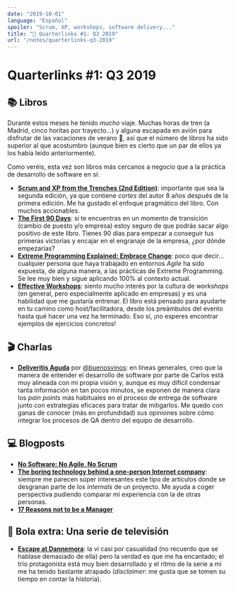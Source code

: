 ```yaml
---
date: "2019-10-01"
language: "Español"
spoiler: "Scrum, XP, workshops, software delivery..."
title: "🔗 Quarterlinks #1: Q3 2019"
url: "/notes/quarterlinks-q3-2019"
---
```


# Quarterlinks #1: Q3 2019

## 📚 Libros

Durante estos meses he tenido _mucho_ viaje. Muchas horas de tren (a Madrid, cinco horitas por trayecto...) y alguna
escapada en avión para disfrutar de las vacaciones de verano 🙂, así que el número de libros ha sido superior al que
acostumbro (aunque bien es cierto que un par de ellos ya los había leído anteriormente).

Como veréis, esta vez son libros más cercanos a negocio que a la práctica de desarrollo de software en sí:

- [**Scrum and XP from the Trenches (2nd Edition)**](https://www.infoq.com/minibooks/scrum-xp-from-the-trenches-2/):
  importante que sea la segunda edición, ya que contiene _cortes_ del autor 8 años después de la primera edición. Me ha
  gustado el enfoque pragmático del libro. Con muchos accionables.
- [**The First 90 Days**](https://www.amazon.es/First-90-Days-Updated-Expanded/dp/1422188612): si te encuentras en un
  momento de transición (cambio de puesto y/o empresa) estoy seguro de que podrás sacar algo positivo de este libro.
  Tienes 90 días para empezar a conseguir tus primeras victorias y encajar en el engranaje de la empresa, ¿por dónde
  empezarías?
- [**Extreme Programming Explained: Embrace Change**](https://www.amazon.es/Extreme-Programming-Explained-Embrace-Embracing/dp/0321278658):
  poco que decir... cualquier persona que haya trabajado en entornos _Agile_ ha sido expuesta, de alguna manera, a las
  prácticas de Extreme Programming. Se lee muy bien y sigue aplicando 100% al contexto actual.
- [**Effective Workshops**](https://www.bracketcreative.co.uk/book-effective-workshops/): siento mucho interés por la
  cultura de _workshops_ (en general, pero especialmente aplicado en empresas) y es una habilidad que me gustaría
  entrenar. El libro está pensado para ayudarte en tu camino como host/facilitadora, desde los preámbulos del evento
  hasta qué hacer una vez ha terminado. Eso sí, ¡no esperes encontrar ejemplos de ejercicios concretos!

## 🎬 Charlas

- [**Deliveritis Aguda**](https://www.youtube.com/watch?v=vGCowJY5QCQ) por
  [@buenosvinos](https://twitter.com/buenosvinos): en líneas generales, creo que la manera de entender el desarrollo de
  software por parte de Carlos está muy alineada con mi propia visión y, aunque es muy difícil condensar tanta
  información en tan pocos minutos, se exponen de manera clara los _pain points_ más habituales en el proceso de entrega
  de software junto con estrategias eficaces para tratar de mitigarlos. Me quedo con ganas de conocer (más en
  profundidad) sus opiniones sobre cómo integrar los procesos de QA dentro del equipo de desarrollo.

## 💻 Blogposts

- [**No Software: No Agile, No Scrum**](https://ronjeffries.com/articles/019-01ff/no-software/)
- [**The boring technology behind a one-person Internet company**](https://broadcast.listennotes.com/the-boring-technology-behind-listen-notes-56697c2e347b):
  siempre me parecen súper interesantes este tipo de artículos donde se desgranan parte de los _internals_ de un
  proyecto. Me ayuda a coger perspectiva pudiendo comparar mi experiencia con la de otras personas.
- [**17 Reasons not to be a Manager**](https://charity.wtf/2019/09/08/reasons-not-to-be-a-manager/)

## 🎱 Bola extra: Una serie de televisión

- [**Escape at Dannemora**](https://www.filmaffinity.com/es/film696304.html): la vi casi por casualidad (no recuerdo que
  se hablase demasiado de ella) pero la verdad es que me ha encantado; el trío protagonista está muy bien desarrollado y
  el ritmo de la serie a mí me ha tenido bastante atrapado (_disclaimer_: me gusta que se tomen su tiempo en contar la
  historia).
